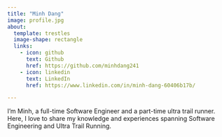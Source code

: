 ```yaml
---
title: "Minh Dang"
image: profile.jpg
about:
  template: trestles
  image-shape: rectangle
  links:
    - icon: github
      text: Github
      href: https://github.com/minhdang241
    - icon: linkedin
      text: LinkedIn
      href: https://www.linkedin.com/in/minh-dang-60406b17b/

---
```

I'm Minh, a full-time Software Engineer and a part-time ultra trail runner. 
Here, I love to share my knowledge and experiences spanning Software Engineering and Ultra Trail Running.
